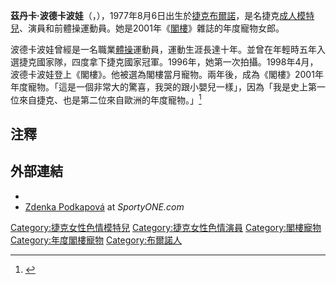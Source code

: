 {{Adult bio
| name            = 茲丹卡·波德卡波娃
| gender          = female
| image           = 
| caption         = 
| birth           = {{birth date and age|1977|08|06}}<ref name="iafd">{{cite web | title = Personal Bio  Zdenka Podkapova | publisher = IAFD.com | url = http://www.iafd.com/person.rme/perfid=ZdenkaPodkapova/gender=f/Zdenka-Podkapova.htm | accessdate = 2008-01-10 | archive-date = 2020-08-06 | archive-url = https://web.archive.org/web/20200806165614/http://iafd.com/person.rme/perfid=zdenkapodkapova/gender=f/zdenka-podkapova.htm | dead-url = no }}</ref> 
| location        = {{CZE}}[[南摩拉維亞州|南摩拉維亞州]][[布爾諾|布爾諾]]<ref name="iafd"/>
| birthname       = 
| spouse          = 
| death           = 
| height          = {{height|ft=5|in=6}}<ref name="iafd"/>
| weight          = 
| measurements    = 36C-24-34<ref name="iafd"/>
| measureispenis  = no 
| shoe size       = 
| eye color       = 棕色
| hair color      = [[金髮|金色]]
| skin color      = 
| blood           = 
| ethnicity       = [[高加索人種|高加索人種]]
| alias           = Zdenka, Zdenka Popová<ref name="iafd"/>
| orientation     = 
| number of films = 
| homepage        = http://www.sexy-zdenka.net
| iafd            = ZdenkaPodkapova
| egafd           = 
| bgafd           = 
| imdb            = 0954004
| afdb            = 32302
| eurobabeindex   = 
| spelling        = 
}}
'''茲丹卡·波德卡波娃'''（{{lang-cs|'''Zdeňka Podkapová'''}}，{{bd|1977年|8月6日|catIdx=Podkapová}}），1977年8月6日出生於[[捷克|捷克]][[布爾諾|布爾諾]]，是名捷克[[模特兒|成人模特兒]]、演員和前體操運動員。她是2001年《[[閣樓_(雜誌)|閣樓]]》雜誌的年度寵物女郎。

波德卡波娃曾經是一名職業[[體操|體操]]運動員，運動生涯長達十年。並曾在年輕時五年入選捷克國家隊，四度拿下捷克國家冠軍。1996年，她第一次拍攝。1998年4月，波德卡波娃登上《閣樓》。他被選為閣樓當月寵物。兩年後，成為《閣樓》2001年年度寵物。「這是一個非常大的驚喜，我哭的跟小嬰兒一樣」，因為「我是史上第一位來自捷克、也是第二位來自歐洲的年度寵物。」<ref>{{cite web |first=Zdenka |last=Podkapová |title=Sexy-Zdenka OnLine |url=http://www.sexy-zdenka.net/home.php?id=bio |date=2009-04-11 |access-date=2009-07-03 |archive-url=https://web.archive.org/web/20090702115509/http://www.sexy-zdenka.net/home.php?id=bio |archive-date=2009-07-02 |dead-url=yes }}</ref>

== 注釋 ==
{{reflist}}

== 外部連結 ==
{{portal|色情}}
*{{myspace|zdenkanovotna}}
* [https://web.archive.org/web/20090623193609/http://www.sportyone.com/models/Zdenka_Podkapova/ Zdenka Podkapová] at ''SportyONE.com''

{{DEFAULTSORT:Podkapová, Zdenka}}
[[Category:捷克女性色情模特兒|Category:捷克女性色情模特兒]]
[[Category:捷克女性色情演員|Category:捷克女性色情演員]]
[[Category:閣樓寵物|Category:閣樓寵物]]
[[Category:年度閣樓寵物|Category:年度閣樓寵物]]
[[Category:布爾諾人|Category:布爾諾人]]

{{演員小作品}}
